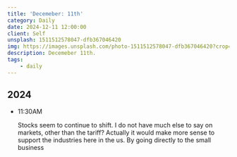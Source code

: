 ```yaml
---
title: 'Decemeber: 11th'
category: Daily
date: 2024-12-11 12:00:00
client: Self
unsplash: 1511512578047-dfb367046420
img: https://images.unsplash.com/photo-1511512578047-dfb367046420?crop=entropy&cs=srgb&fm=jpg&ixid=MnwzNjM5Nzd8MHwxfHJhbmRvbXx8fHx8fHx8fDE2ODE3NDg2ODY&ixlib=rb-4.0.3&q=85
description: Decemeber 11th.
tags:
    - daily
---
```



## 2024

-   11:30AM

    Stocks seem to continue to shift.
    I do not have much else to say on markets, other than the tariff?
    Actually it would make more sense to support the industries here in the us.
    By going directly to the small business 

<Adsense />